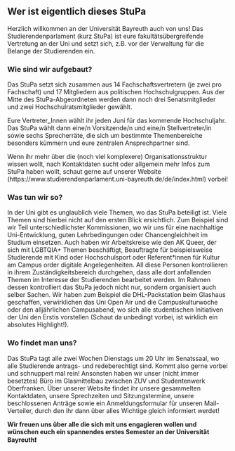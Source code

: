 ## Wer ist eigentlich dieses StuPa

Herzlich willkommen an der Universität Bayreuth auch von uns! Das Studierendenparlament (kurz StuPa) ist eure fakultätsübergreifende Vertretung an der Uni und setzt sich, z.B. vor der Verwaltung für die Belange der Studierenden ein.

### Wie sind wir aufgebaut? {-}

Das StuPa setzt sich zusammen aus 14 Fachschaftsvertretern (je zwei pro Fachschaft) und 17 Mitgliedern aus politischen Hochschulgruppen. Aus der Mitte des StuPa-Abgeordneten werden dann noch drei Senatsmitglieder und zwei Hochschulratsmitglieder gewählt.

Eure Vertreter_Innen wählt ihr jeden Juni für das kommende Hochschuljahr. Das StuPa wählt dann eine/n Vorsitzende/n und eine/n Stellvertreter/in sowie sechs Sprecherräte, die sich um bestimmte Themenbereiche besonders kümmern und eure zentralen Ansprechpartner sind.

Wenn ihr mehr über die (noch viel komplexere) Organisationsstruktur wissen wollt, nach Kontaktdaten sucht oder allgemein mehr Infos zum StuPa haben wollt, schaut gerne auf unserer Website (https://www.studierendenparlament.uni-bayreuth.de/de/index.html) vorbei!

### Was tun wir so? {-}

In der Uni gibt es unglaublich viele Themen, wo das StuPa beteiligt ist. Viele Themen sind hierbei nicht auf den ersten Blick ersichtlich. Zum Beispiel sind wir Teil unterschiedlichster Kommissionen, wo wir uns für eine nachhaltige Uni-Entwicklung, guten Lehrbedingungen oder Chancengleichheit im Studium einsetzen. Auch haben wir Arbeitskreise wie den AK Queer, der sich mit LGBTQIA+ Themen beschäftigt, Beauftragte für beispielsweise Studierende mit Kind oder Hochschulsport oder Referent*innen für Kultur am Campus order digitale Angelegenheiten. All diese Personen kontrollieren in ihrem Zuständigkeitsbereich durchgehen, dass alle dort anfallenden Themen im Interesse der Studierenden bearbeitet werden. Im Rahmen dessen kontrolliert das StuPa jedoch nicht nur, sondern organisiert auch selber Sachen. Wir haben zum Beispiel die DHL-Packstation beim Glashaus geschaffen, verwirklichen das Uni Open Air und die Campuskulturwoche oder den alljährlichen Campusabend, wo sich alle studentischen Initiativen der Uni den Erstis vorstellen (Schaut da unbedingt vorbei, ist wirklich ein absolutes Highlight!).

### Wo findet man uns? {-}

Das StuPa tagt alle zwei Wochen Dienstags um 20 Uhr im Senatssaal, wo alle Studierende antrags- und redeberechtigt sind. Kommt also gerne vorbei und schnuppert mal rein! Ansonsten haben wir unser (nicht immer besetztes) Büro im Glasmittelbau zwischen ZUV und Studentenwerk Oberfranken. Über unserer Website findet ihr unsere gesammelten Kontaktdaten, unsere Sprechzeiten und Sitzungstermine, unsere beschlossenen Anträge sowie ein Anmeldungsformular für unseren Mail-Verteiler, durch den ihr dann über alles Wichtige gleich informiert werdet!

**Wir freuen uns über alle die sich mit uns engagieren wollen und wünschen euch ein spannendes erstes Semester an der Universität Bayreuth❗️**
